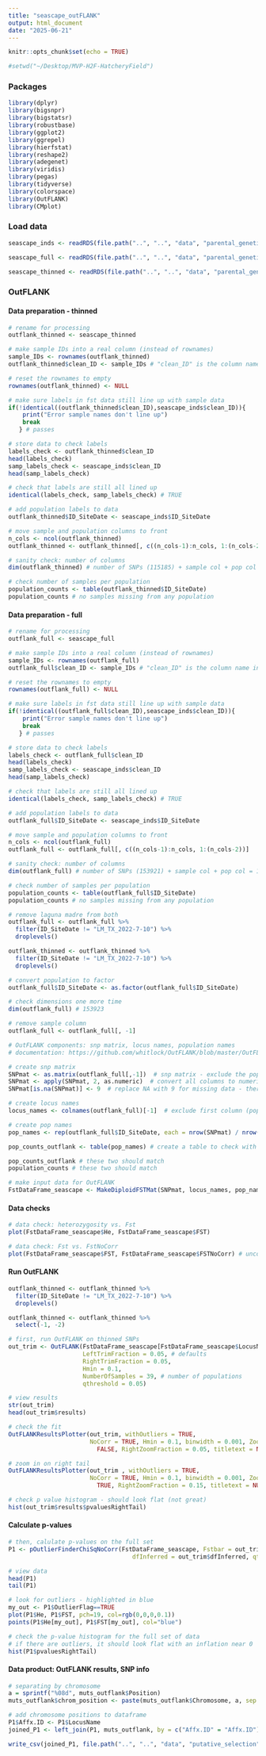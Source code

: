 ```yaml
---
title: "seascape_outFLANK"
output: html_document
date: "2025-06-21"
---
```


```r
knitr::opts_chunk$set(echo = TRUE)
```

```r
#setwd("~/Desktop/MVP-H2F-HatcheryField")
```

### Packages

```r

library(dplyr)
library(bigsnpr)
library(bigstatsr)
library(robustbase)
library(ggplot2)
library(ggrepel)
library(hierfstat)
library(reshape2)
library(adegenet)
library(viridis)
library(pegas)
library(tidyverse)
library(colorspace)
library(OutFLANK)
library(CMplot)

```

### Load data

```r

seascape_inds <- readRDS(file.path("..", "..", "data", "parental_genetics_structure", "20250604_samp_full_subset_seascape.rds"))

seascape_full <- readRDS(file.path("..", "..", "data", "parental_genetics_structure", "20250606_FULLSNPs_seascape_labeled.rds"))

seascape_thinned <- readRDS(file.path("..", "..", "data", "parental_genetics_structure", "20250606_THINNEDSNPs_seascape_labeled.rds"))

```

### OutFLANK

#### Data preparation - thinned

``` r

# rename for processing
outflank_thinned <- seascape_thinned

# make sample IDs into a real column (instead of rownames)
sample_IDs <- rownames(outflank_thinned)
outflank_thinned$clean_ID <- sample_IDs # "clean_ID" is the column name in samp_full_subset

# reset the rownames to empty
rownames(outflank_thinned) <- NULL

# make sure labels in fst data still line up with sample data
if(!identical((outflank_thinned$clean_ID),seascape_inds$clean_ID)){
    print("Error sample names don't line up")
    break
   } # passes

# store data to check labels 
labels_check <- outflank_thinned$clean_ID
head(labels_check)
samp_labels_check <- seascape_inds$clean_ID
head(samp_labels_check)

# check that labels are still all lined up
identical(labels_check, samp_labels_check) # TRUE

```

```r

# add population labels to data
outflank_thinned$ID_SiteDate <- seascape_inds$ID_SiteDate

# move sample and population columns to front 
n_cols <- ncol(outflank_thinned)
outflank_thinned <- outflank_thinned[, c((n_cols-1):n_cols, 1:(n_cols-2))]

# sanity check: number of columns 
dim(outflank_thinned) # number of SNPs (115185) + sample col + pop col = 115187

# check number of samples per population
population_counts <- table(outflank_thinned$ID_SiteDate)
population_counts # no samples missing from any population

```

#### Data preparation - full

``` r

# rename for processing
outflank_full <- seascape_full

# make sample IDs into a real column (instead of rownames)
sample_IDs <- rownames(outflank_full)
outflank_full$clean_ID <- sample_IDs # "clean_ID" is the column name in samp_full_subset

# reset the rownames to empty
rownames(outflank_full) <- NULL

# make sure labels in fst data still line up with sample data
if(!identical((outflank_full$clean_ID),seascape_inds$clean_ID)){
    print("Error sample names don't line up")
    break
   } # passes

# store data to check labels 
labels_check <- outflank_full$clean_ID
head(labels_check)
samp_labels_check <- seascape_inds$clean_ID
head(samp_labels_check)

# check that labels are still all lined up
identical(labels_check, samp_labels_check) # TRUE

```

```r

# add population labels to data
outflank_full$ID_SiteDate <- seascape_inds$ID_SiteDate

# move sample and population columns to front 
n_cols <- ncol(outflank_full)
outflank_full <- outflank_full[, c((n_cols-1):n_cols, 1:(n_cols-2))]

# sanity check: number of columns 
dim(outflank_full) # number of SNPs (153921) + sample col + pop col = 153923

# check number of samples per population
population_counts <- table(outflank_full$ID_SiteDate)
population_counts # no samples missing from any population

```

```r

# remove laguna madre from both
outflank_full <- outflank_full %>%
  filter(ID_SiteDate != "LM_TX_2022-7-10") %>%
  droplevels()

outflank_thinned <- outflank_thinned %>%
  filter(ID_SiteDate != "LM_TX_2022-7-10") %>%
  droplevels()

# convert population to factor
outflank_full$ID_SiteDate <- as.factor(outflank_full$ID_SiteDate)

# check dimensions one more time
dim(outflank_full) # 153923

```

```r

# remove sample column
outflank_full <- outflank_full[, -1]

# OutFLANK components: snp matrix, locus names, population names
# documentation: https://github.com/whitlock/OutFLANK/blob/master/OutFLANK%20readme.pdf

# create snp matrix
SNPmat <- as.matrix(outflank_full[,-1])  # snp matrix - exclude the pop column
SNPmat <- apply(SNPmat, 2, as.numeric)  # convert all columns to numeric
SNPmat[is.na(SNPmat)] <- 9  # replace NA with 9 for missing data - there shouldn't be any 9s

# create locus names
locus_names <- colnames(outflank_full)[-1]  # exclude first column (population)

# create pop names
pop_names <- rep(outflank_full$ID_SiteDate, each = nrow(SNPmat) / nrow(outflank_full)) # replicate based on number of rows

pop_counts_outflank <- table(pop_names) # create a table to check with pop counts from before

pop_counts_outflank # these two should match
population_counts # these two should match

# make input data for OutFLANK
FstDataFrame_seascape <- MakeDiploidFSTMat(SNPmat, locus_names, pop_names)

```

#### Data checks

```r

# data check: heterozygosity vs. Fst
plot(FstDataFrame_seascape$He, FstDataFrame_seascape$FST) 

# data check: Fst vs. FstNoCorr
plot(FstDataFrame_seascape$FST, FstDataFrame_seascape$FSTNoCorr) # uncorrected Fst is always larger

```

#### Run OutFLANK

```r

outflank_thinned <- outflank_thinned %>%
  filter(ID_SiteDate != "LM_TX_2022-7-10") %>%
  droplevels()

outflank_thinned <- outflank_thinned %>%
  select(-1, -2)

# first, run OutFLANK on thinned SNPs
out_trim <- OutFLANK(FstDataFrame_seascape[FstDataFrame_seascape$LocusName %in% colnames(outflank_thinned), ], # using pruned SNPs
                     LeftTrimFraction = 0.05, # defaults
                     RightTrimFraction = 0.05, 
                     Hmin = 0.1, 
                     NumberOfSamples = 39, # number of populations
                     qthreshold = 0.05)

# view results
str(out_trim)
head(out_trim$results)

# check the fit
OutFLANKResultsPlotter(out_trim, withOutliers = TRUE,
                       NoCorr = TRUE, Hmin = 0.1, binwidth = 0.001, Zoom =
                         FALSE, RightZoomFraction = 0.05, titletext = NULL) # looks fine

# zoom in on right tail
OutFLANKResultsPlotter(out_trim , withOutliers = TRUE,
                       NoCorr = TRUE, Hmin = 0.1, binwidth = 0.001, Zoom =
                         TRUE, RightZoomFraction = 0.15, titletext = NULL) # looks fine

# check p value histogram - should look flat (not great)
hist(out_trim$results$pvaluesRightTail)

```

#### Calculate p-values

```r

# then, calulate p-values on the full set
P1 <- pOutlierFinderChiSqNoCorr(FstDataFrame_seascape, Fstbar = out_trim$FSTNoCorrbar, 
                                   dfInferred = out_trim$dfInferred, qthreshold = 0.05, Hmin=0.05)

# view data
head(P1)
tail(P1)

# look for outliers - highlighted in blue
my_out <- P1$OutlierFlag==TRUE
plot(P1$He, P1$FST, pch=19, col=rgb(0,0,0,0.1))
points(P1$He[my_out], P1$FST[my_out], col="blue")

# check the p-value histogram for the full set of data
# if there are outliers, it should look flat with an inflation near 0
hist(P1$pvaluesRightTail)

```

#### Data product: OutFLANK results, SNP info

```r

# separating by chromosome
a = sprintf("%08d", muts_outflank$Position)
muts_outflank$chrom_position <- paste(muts_outflank$Chromosome, a, sep = ".")

# add chromosome positions to dataframe
P1$Affx.ID <- P1$LocusName
joined_P1 <- left_join(P1, muts_outflank, by = c("Affx.ID" = "Affx.ID"))

write_csv(joined_P1, file.path("..", "..", "data", "putative_selection", "outflank_results.csv"))

```
